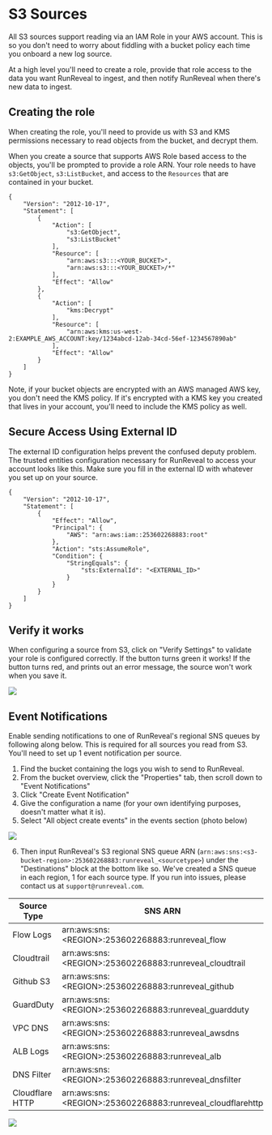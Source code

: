 # S3 Sources

All S3 sources support reading via an IAM Role in your AWS account. This is so you don't need to worry about fiddling with a bucket policy each time you onboard a new log source.

At a high level you'll need to create a role, provide that role access to the data you want RunReveal to ingest, and then notify RunReveal when there's new data to ingest.

## Creating the role

When creating the role, you'll need to provide us with S3 and KMS permissions necessary to read objects from the bucket, and decrypt them.

When you create a source that supports AWS Role based access to the objects, you'll be prompted to provide a role ARN. Your role needs to have `s3:GetObject`, `s3:ListBucket`, and access to the `Resources` that are contained in your bucket.

```
{
    "Version": "2012-10-17",
    "Statement": [
        {
            "Action": [
                "s3:GetObject",
                "s3:ListBucket"
            ],
            "Resource": [
                "arn:aws:s3:::<YOUR_BUCKET>",
                "arn:aws:s3:::<YOUR_BUCKET>/*"
            ],
            "Effect": "Allow"
        },
        {
            "Action": [
                "kms:Decrypt"
            ],
            "Resource": [
                "arn:aws:kms:us-west-2:EXAMPLE_AWS_ACCOUNT:key/1234abcd-12ab-34cd-56ef-1234567890ab"
            ],
            "Effect": "Allow"
        }
    ]
}
```

Note, if your bucket objects are encrypted with an AWS managed AWS key, you don't need the KMS policy. If it's encrypted with a KMS key you created that lives in your account, you'll need to include the KMS policy as well.

## Secure Access Using External ID

The external ID configuration helps prevent the confused deputy problem. The trusted entities configuration necessary for RunReveal to access your account looks like this. Make sure you fill in the external ID with whatever you set up on your source.

```
{
    "Version": "2012-10-17",
    "Statement": [
        {
            "Effect": "Allow",
            "Principal": {
                "AWS": "arn:aws:iam::253602268883:root"
            },
            "Action": "sts:AssumeRole",
            "Condition": {
                "StringEquals": {
                    "sts:ExternalId": "<EXTERNAL_ID>"
                }
            }
        }
    ]
}
```

## Verify it works

When configuring a source from S3, click on "Verify Settings" to validate your role is configured correctly. If the button turns green it works! If the button turns red, and prints out an error message, the source won't work when you save it.

<img src="/role-1.png"/>


## Event Notifications

Enable sending notifications to one of RunReveal's regional SNS queues by following along below. This is required for all sources you read from S3. You'll need to set up 1 event notification per source.

1. Find the bucket containing the logs you wish to send to RunReveal.
2. From the bucket overview, click the "Properties" tab, then scroll down to "Event Notifications"
3. Click "Create Event Notification"
4. Give the configuration a name (for your own identifying purposes, doesn't matter what it is).
5. Select "All object create events" in the events section (photo below)

<img src="/s3-role-2.png"/>

6. Then input RunReveal's S3 regional SNS queue ARN (`arn:aws:sns:<s3-bucket-region>:253602268883:runreveal_<sourcetype>`) under the "Destinations" block at the bottom like so.  We've created a SNS queue in each region, 1 for each source type. If you run into issues, please contact us at `support@runreveal.com`.&#x20;

| Source Type | SNS ARN                                      |
|-------------|----------------------------------------------|
| Flow Logs   | arn:aws:sns:&lt;REGION&gt;:253602268883:runreveal_flow       |
| Cloudtrail  | arn:aws:sns:&lt;REGION&gt;:253602268883:runreveal_cloudtrail  |
| Github S3   | arn:aws:sns:&lt;REGION&gt;:253602268883:runreveal_github       |
| GuardDuty   | arn:aws:sns:&lt;REGION&gt;:253602268883:runreveal_guardduty  |
| VPC DNS     | arn:aws:sns:&lt;REGION&gt;:253602268883:runreveal_awsdns      |
| ALB Logs    | arn:aws:sns:&lt;REGION&gt;:253602268883:runreveal_alb        |
| DNS Filter  | arn:aws:sns:&lt;REGION&gt;:253602268883:runreveal_dnsfilter  |
| Cloudflare HTTP | arn:aws:sns:&lt;REGION&gt;:253602268883:runreveal_cloudflarehttp |

<img src="/s3-role-3.png"/>